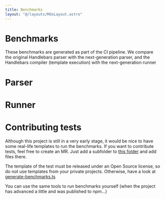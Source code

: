 ```yaml
---
title: Benchmarks
layout: "@/layouts/MdxLayout.astro"
---
```



# Benchmarks

These benchmarks are generated as part of the CI pipeline.
We compare the original Handlebars parser with the next-generation parser,
and the Handlebars compiler (template execution) with the next-generation runner

# Parser

<BenchmarkResult client:only name="parser" />

# Runner

<BenchmarkResult client:only name="runner" />

# Contributing tests

Although this project is still in a very early stage, it would be nice to have some real-life templates
to run the benchmarks. If you want to contribute tests, feel free to create an MR. Just add a subfolder to [this folder](https://github.com/nknapp/handlebars-ng/tree/main/packages/%40handlebars-ng/benchmarks/src/tests) and add files there.

The template of the test must be released under an Open Source license, so do not use templates from your private projects.
Otherwise, have a look at [generate-benchmarks.ts](https://github.com/nknapp/handlebars-ng/tree/main/packages/handlebars-ng.knappi.org/scripts/generate-benchmarks.ts)

You can use the same tools to run benchmarks yourself (when the project has advanced a little and was published to npm...)
